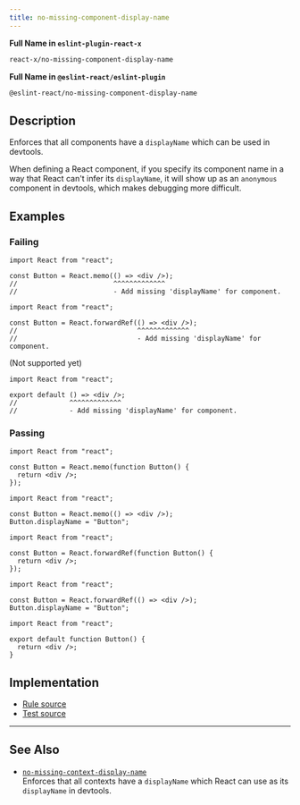 ```yaml
---
title: no-missing-component-display-name
---
```


**Full Name in `eslint-plugin-react-x`**

```sh copy
react-x/no-missing-component-display-name
```

**Full Name in `@eslint-react/eslint-plugin`**

```sh copy
@eslint-react/no-missing-component-display-name
```

## Description

Enforces that all components have a `displayName` which can be used in devtools.

When defining a React component, if you specify its component name in a way that React can't infer its `displayName`, it will show up as an `anonymous` component in devtools, which makes debugging more difficult.

## Examples

### Failing

```tsx
import React from "react";

const Button = React.memo(() => <div />);
//                        ^^^^^^^^^^^^^
//                        - Add missing 'displayName' for component.
```

```tsx
import React from "react";

const Button = React.forwardRef(() => <div />);
//                              ^^^^^^^^^^^^^
//                              - Add missing 'displayName' for component.
```

(Not supported yet)

```tsx
import React from "react";

export default () => <div />;
//             ^^^^^^^^^^^^^
//             - Add missing 'displayName' for component.
```

### Passing

```tsx
import React from "react";

const Button = React.memo(function Button() {
  return <div />;
});
```

```tsx
import React from "react";

const Button = React.memo(() => <div />);
Button.displayName = "Button";
```

```tsx
import React from "react";

const Button = React.forwardRef(function Button() {
  return <div />;
});
```

```tsx
import React from "react";

const Button = React.forwardRef(() => <div />);
Button.displayName = "Button";
```

```tsx
import React from "react";

export default function Button() {
  return <div />;
}
```

## Implementation

- [Rule source](https://github.com/Rel1cx/eslint-react/tree/main/packages/plugins/eslint-plugin-react-x/src/rules/no-missing-component-display-name.ts)
- [Test source](https://github.com/Rel1cx/eslint-react/tree/main/packages/plugins/eslint-plugin-react-x/src/rules/no-missing-component-display-name.spec.ts)

---

## See Also

- [`no-missing-context-display-name`](./no-missing-context-display-name)\
  Enforces that all contexts have a `displayName` which React can use as its `displayName` in devtools.
